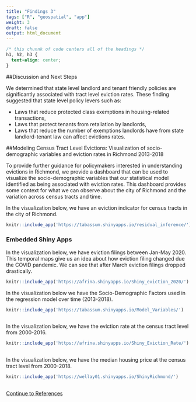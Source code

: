 ```yaml
---
title: "Findings 3"
tags: ["R", "geospatial", "app"]
weight: 3
draft: false
output: html_document
---
```


```css
/* this chunnk of code centers all of the headings */
h1, h2, h3 {
  text-align: center;
}
```

##Discussion and Next Steps

We determined that state level landlord and tenant friendly policies are significantly associated with tract level eviction rates. These finding suggested that state level policy levers such as:

*	Laws that reduce protected class exemptions in housing-related transactions,
*	Laws that protect tenants from retaliation by landlords,
*	Laws that reduce the number of exemptions landlords have from state landlord-tenant law
can affect evictions rates.

##Modeling Census Tract Level Evictions: Visualization of socio-demographic variables and eviction rates in Richmond 2013-2018

To provide further guidance for policymakers interested in understanding evictions in Richmond, we provide a dashboard that can be used to visualize the socio-demographic variables that our statistical model identified as being associated with eviction rates. This dashboard provides some context for what we can observe about the city of Richmond and the variation across census tracts and time.

In the visualization below, we have an eviction indicator for census tracts in the city of Richmond.

```r
knitr::include_app('https://tabassum.shinyapps.io/residual_inference/')
```

### Embedded Shiny Apps

In the visualization below, we have eviction filings between Jan-May 2020. This temporal maps give us an idea about how eviction filing changed due the COVID pandemic. We can see that after March eviction filings dropped drastically. 

```r
knitr::include_app('https://afrina.shinyapps.io/Shiny_eviction_2020/')
```

In the visualization below we have the Socio-Demographic Factors used in the regression model over time (2013-2018).

```r
knitr::include_app('https://tabassum.shinyapps.io/Model_Variables/')
  
```
In the visualization below, we have the eviction rate at the census tract level from 2000-2016.
```r
knitr::include_app('https://afrina.shinyapps.io/Shiny_Eviction_Rate/')
  
```

In the visualization below, we have the median housing price at the census tract level from 2000-2018.
```r
knitr::include_app('https://wellay01.shinyapps.io/ShinyRichmond/')
  
```

[Continue to References](https://boya66.github.io/Richmond_website/findings/references/)
